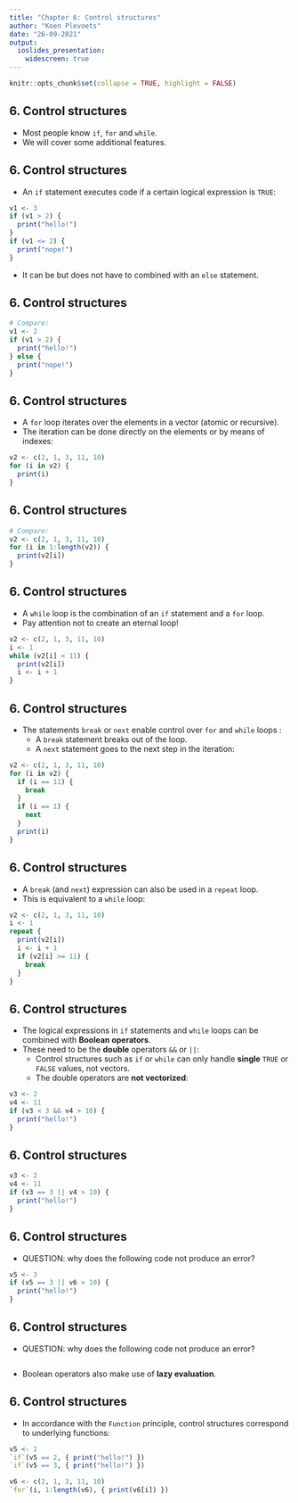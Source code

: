 ---
title: "Chapter 6: Control structures"
author: "Koen Plevoets"
date: "26-09-2021"
output: 
  ioslides_presentation:
    widescreen: true
---

```{r setup, include=FALSE}
knitr::opts_chunk$set(collapse = TRUE, highlight = FALSE)
```

## 6. Control structures

- Most people know `if`, `for` and `while`.
- We will cover some additional features.

## 6. Control structures

- An `if` statement executes code if a certain logical expression is `TRUE`:

```{r exampleIf}
v1 <- 3
if (v1 > 2) {
  print("hello!")
}
if (v1 <= 2) {
  print("nope!")
} 
```

- It can be but does not have to combined with an `else` statement.

## 6. Control structures

```{r exampleIf2}
# Compare:
v1 <- 2
if (v1 > 2) {
  print("hello!")
} else {
  print("nope!")
} 

```

## 6. Control structures

- A `for` loop iterates over the elements in a vector (atomic or recursive).
- The iteration can be done directly on the elements or by means of indexes:

```{r exampleFor}
v2 <- c(2, 1, 3, 11, 10)
for (i in v2) {
  print(i)
}
```

## 6. Control structures

```{r exampleFor2}
# Compare:
v2 <- c(2, 1, 3, 11, 10)
for (i in 1:length(v2)) {
  print(v2[i])
}
```

## 6. Control structures

- A `while` loop is the combination of an `if` statement and a `for` loop.
- Pay attention not to create an eternal loop!

```{r exampleWhile}
v2 <- c(2, 1, 3, 11, 10)
i <- 1
while (v2[i] < 11) {
  print(v2[i])
  i <- i + 1
}
```

## 6. Control structures

- The statements `break` or `next` enable control over `for` and `while` loops :
  - A `break` statement breaks out of the loop.
  - A `next` statement goes to the next step in the iteration:

```{r exampleBreakNext}
v2 <- c(2, 1, 3, 11, 10)
for (i in v2) {
  if (i == 11) {
    break
  }
  if (i == 1) {
    next
  }
  print(i)
}
```

## 6. Control structures

- A `break` (and `next`) expression can also be used in a `repeat` loop.
- This is equivalent to a `while` loop:

```{r exampleRepeat}
v2 <- c(2, 1, 3, 11, 10)
i <- 1
repeat {
  print(v2[i])
  i <- i + 1
  if (v2[i] >= 11) {
    break
  }
}
```

## 6. Control structures

- The logical expressions in `if` statements and `while` loops can be combined with **Boolean operators**.
- These need to be the **double** operators `&&` or `||`:
  - Control structures such as `if` or `while` can only handle **single** `TRUE` or `FALSE` values, not vectors.
  - The double operators are **not vectorized**:

```{r exampleDoubleBoolean}
v3 <- 2
v4 <- 11
if (v3 < 3 && v4 > 10) {
  print("hello!")
}
```

## 6. Control structures

```{r exampleDoubleBoolean2}
v3 <- 2
v4 <- 11
if (v3 == 3 || v4 > 10) {
  print("hello!")
}
```

## 6. Control structures

- QUESTION: why does the following code not produce an error?

```{r exampleLazyDouble}
v5 <- 3
if (v5 == 3 || v6 > 10) {
  print("hello!")
}
```

## 6. Control structures

- QUESTION: why does the following code not produce an error?

```{r exampleLazyDouble2, ref.label="exampleLazyDouble"}

```

- Boolean operators also make use of **lazy evaluation**.

## 6. Control structures

- In accordance with the `Function` principle, control structures correspond to underlying functions:

```{r exampleControlFunctions}
v5 <- 2
`if`(v5 == 2, { print("hello!") })
`if`(v5 == 3, { print("hello!") })

v6 <- c(2, 1, 3, 11, 10)
`for`(i, 1:length(v6), { print(v6[i]) })
```
